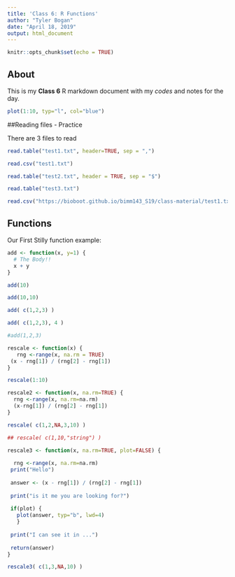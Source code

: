 ```yaml
---
title: 'Class 6: R Functions'
author: "Tyler Bogan"
date: "April 18, 2019"
output: html_document
---
```


```r
knitr::opts_chunk$set(echo = TRUE)
```


## About
This is my **Class 6** R markdown document with my *codes* and notes for the day.
```r
plot(1:10, typ="l", col="blue")
```


##Reading files - Practice

There are 3 files to read

```r
read.table("test1.txt", header=TRUE, sep = ",")

```

```r
read.csv("test1.txt")
```

```r
read.table("test2.txt", header = TRUE, sep = "$")
```

```r
read.table("test3.txt")
```

```r
read.csv("https://bioboot.github.io/bimm143_S19/class-material/test1.txt")
```

## Functions

Our First Stilly function example:

```r
add <- function(x, y=1) {
  # The Body!!
  x + y
}
```


```r
add(10)
```


```r
add(10,10)
```


```r
add( c(1,2,3) )
```


```r
add( c(1,2,3), 4 )
```


```r
#add(1,2,3)
```


```r
rescale <- function(x) {
   rng <-range(x, na.rm = TRUE)
 (x - rng[1]) / (rng[2] - rng[1])
}
```


```r
rescale(1:10)
```


```r

rescale2 <- function(x, na.rm=TRUE) {
  rng <-range(x, na.rm=na.rm)
  (x-rng[1]) / (rng[2] - rng[1])
}

```

```r
rescale( c(1,2,NA,3,10) )
```



```r
## rescale( c(1,10,"string") )
```




```r
rescale3 <- function(x, na.rm=TRUE, plot=FALSE) {
 
  rng <-range(x, na.rm=na.rm)
 print("Hello")
 
 answer <- (x - rng[1]) / (rng[2] - rng[1])
 
 print("is it me you are looking for?")
 
 if(plot) {
   plot(answer, typ="b", lwd=4)
   }
 
 print("I can see it in ...")
 
 return(answer)
}
```

```r
rescale3( c(1,3,NA,10) )
```


